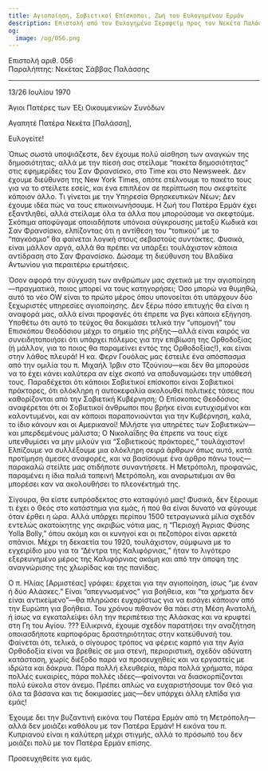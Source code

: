```yaml
---
title: Αγιοποίηση, Σοβιετικοί Επίσκοποι, Ζωή του Ευλογημένου Ερμάν
description: Επιστολή από τον Ευλογημένο Σεραφείμ προς τον Νεκέτα Παλάσση.
og:
  image: /og/056.png
---
```


<div style={{textAlign:'right', fontFamily:'monospace'}}>Επιστολή αριθ. 056</div>
<div style={{textAlign:'left', fontFamily:'monospace'}}>Παραλήπτης: Νεκέτας Σάββας Παλάσσης</div>

---

13/26 Ιουλίου 1970

Άγιοι Πατέρες των Έξι Οικουμενικών Συνόδων

Αγαπητέ Πατέρα Νεκέτα [Παλάσση],

Ευλογείτε!

Όπως σωστά υποψιάζεστε, δεν έχουμε πολύ αίσθηση των αναγκών της δημοσιότητας, αλλά με την πίεσή σας στείλαμε “πακέτα δημοσιότητας” στις εφημερίδες του Σαν Φρανσίσκο, στο Time και στο Newsweek. Δεν έχουμε διεύθυνση της New York Times, οπότε στέλνουμε το πακέτο τους για να το στείλετε εσείς, και ένα επιπλέον σε περίπτωση που σκεφτείτε κάποιον άλλο. Τι γίνεται με την Υπηρεσία Θρησκευτικών Νέων; Δεν έχουμε ιδέα πώς να τους επικοινωνήσουμε. Η ζωή του Πατέρα Ερμάν έχει εξαντληθεί, αλλά στείλαμε όλα τα άλλα που μπορούσαμε να σκεφτούμε. Σκόπιμα αποφύγαμε οποιαδήποτε υπόνοια σύγκρουσης μεταξύ Κωδικά και Σαν Φρανσίσκο, ελπίζοντας ότι η αντίθεση του “τοπικού” με το “παγκόσμιο” θα φαίνεται λογική στους σεβαστούς συντάκτες. Φυσικά, είναι μάλλον αργά, αλλά θα πρέπει να υπάρξει τουλάχιστον κάποια αντίδραση στο Σαν Φρανσίσκο. Δώσαμε τη διεύθυνση του Βλαδίκα Αντωνίου για περαιτέρω ερωτήσεις.

Όσον αφορά την σύγχυση των ανθρώπων μας σχετικά με την αγιοποίηση—πραγματικά, ποιος μπορεί να τους κατηγορήσει; Όσο μπορώ να θυμηθώ, αυτό το νέο OW είναι το πρώτο μέρος όπου υπονοείται ότι υπάρχουν δύο ξεχωριστές υπηρεσίες αγιοποίησης. Δεν ξέρω πόσο επιτυχής θα είναι η αναφορά μας, αλλά είναι προφανές ότι έπρεπε να βγει κάποια εξήγηση. Υποθέτω ότι αυτό το τεύχος θα δοκιμάσει τελικά την “υπομονή” του Επισκόπου Θεοδόσιου μέχρι το σημείο της ρήξης—αλλά είναι καιρός να συνειδητοποιήσει ότι υπάρχει πόλεμος για την επιβίωση της Ορθοδοξίας (ή μάλλον, για το ποιος θα παραμείνει εντός της Ορθοδοξίας!), και είναι στην λάθος πλευρά! Η κα. Φερν Γουόλας μας έστειλε ένα απόσπασμα από την ομιλία του π. Μιχαήλ Ίρβιν στο Τζούνιου—και δεν θα μπορούσε να το έχει κάνει καλύτερα αν είχε σκοπό να αποδυναμώσει την υπόθεσή τους. Παραδέχεται ότι κάποιοι Σοβιετικοί επίσκοποι είναι Σοβιετικοί πράκτορες, ότι ολόκληρη η αυτοκεφαλία ακολουθεί πολιτικές τάσεις που καθορίζονται από την Σοβιετική Κυβέρνηση; Ο Επίσκοπος Θεοδόσιος αναφέρεται ότι οι Σοβιετικοί άνθρωποι που βρήκε είναι ευτυχισμένοι και καλοντυμένοι, και αν κάποιοι παραπονιούνται για την Κυβέρνηση, καλά, το ίδιο κάνουν και οι Αμερικανοί! Μιλήστε για υπηρέτες των Σοβιετικών—και μπερδεμένους μάλιστα; Ο Νικολαΐδης θα έπρεπε να τους είχε υπενθυμίσει να μην μιλούν για “Σοβιετικούς πράκτορες,” τουλάχιστον! Ελπίζουμε να συλλέξουμε μια ολόκληρη σειρά άρθρων όπως αυτό, κατά προτίμηση άμεσες αναφορές, και να βασίσουμε ένα άρθρο πάνω τους—παρακαλώ στείλτε μας οτιδήποτε συναντήσετε. Η Μετρόπολη, προφανώς, παραμένει η ίδια παλιά ταπεινή Μετρόπολη, και αναρωτιέμαι αν θα μπορέσει καν να ακολουθήσει το πλεονέκτημά της.

Σίγουρα, θα είστε ευπρόσδεκτος στο καταφύγιό μας! Φυσικά, δεν ξέρουμε τι έχει ο Θεός στο κατάστημα για εμάς, ή πού θα είναι δυνατό να φύγουμε όταν έρθει η ώρα. Αλλά υπάρχει περίπου 1500 τετραγωνικά μίλια σχεδόν εντελώς ακατοίκητης γης ακριβώς νότια μας, η “Περιοχή Άγριας Φύσης Yolla Bolly,” όπου ακόμη και οι κυνηγοί και οι πεζοπόροι είναι αρκετά σπάνιοι. Μέχρι τη δεκαετία του 1920, τουλάχιστον, σύμφωνα με το εγχειρίδιο μου για τα “Δέντρα της Καλιφόρνιας,” ήταν το λιγότερο εξερευνημένο μέρος της Καλιφόρνιας ακόμη και από την άποψη της αναγνώρισης της χλωρίδας και της πανίδας.

Ο π. Ηλίας [Αρμιστέας] γράφει: έρχεται για την αγιοποίηση, ίσως “με έναν ή δύο Αλάσκες.” Είναι “απεγνωσμένος” για βοήθεια, και “τα χρήματα δεν είναι αντικείμενο”—θα πληρώσει ευχαρίστως για να εισάγει κάποιον από την Ευρώπη για βοήθεια. Του χρόνου πιθανόν θα πάει στη Μέση Ανατολή, ή ίσως να εγκαταλείψει όλη την περιπέτεια της Αλάσκας και να κρυφτεί στη Γη του Αγίου. ??? Ειλικρινά, έχουμε σχεδόν παρατήσει την αναζήτηση οποιασδήποτε καρποφόρας δραστηριότητας στην κατεύθυνσή του. Φαίνεται ότι, τελικά, ο σίγουρος τρόπος να φέρεις καρπό για την Αγία Ορθοδοξία είναι να βρεθείς σε μια στενή, περιοριστική, σχεδόν αδύνατη κατάσταση, χωρίς διέξοδο παρά να προσευχηθείς και να εργαστείς με ιδρώτα και δάκρυα. Πάρα πολλή ελευθερία, πάρα πολλά χρήματα, πάρα πολλές ευκαιρίες, πάρα πολλές ιδέες—φαίνονται να διασκορπίζονται πολύ εύκολα στον άνεμο. Πρέπει απλώς να ευχαριστήσουμε τον Θεό για όλα τα βάσανα και τις δοκιμασίες μας—δεν υπάρχει άλλη ελπίδα για εμάς!

Έχουμε δει την βυζαντινή εικόνα του Πατέρα Ερμάν από τη Μετρόπολη—αλλά δεν μοιάζει καθόλου με τον Πατέρα Ερμάν! Η εικόνα του π. Κυπριανού είναι η καλύτερη μέχρι στιγμής, αλλά το πρόσωπό του δεν μοιάζει πολύ με τον Πατέρα Ερμάν επίσης.

Προσευχηθείτε για εμάς.